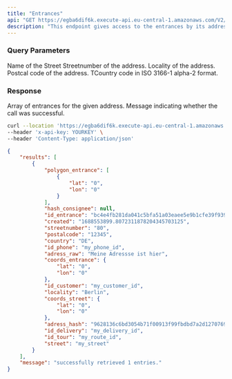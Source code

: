 ```yaml
---
title: "Entrances"
api: "GET https://egba6dif6k.execute-api.eu-central-1.amazonaws.com/V2/entrances/"
description: "This endpoint gives access to the entrances by its address."
---
```


### Query Parameters

<ParamField query="street" type="string" initialValue="my_street">
  Name of the Street
</ParamField>
<ParamField query="streetnumber" type="string" initialValue="80">
  Streetnumber of the address.
</ParamField>
<ParamField query="locality" type="string" initialValue= "Berlin">
  Locality of the address.
</ParamField>
<ParamField query="postalcode" type="string" initialValue= "12345">
  Postcal code of the address.
</ParamField>
<ParamField query="country" type="string" initialValue= "DE">
  TCountry code in ISO 3166-1 alpha-2 format.
</ParamField>

<ParamField header="Content-Type" type="string" initialValue='application/json' >
</ParamField>
<ParamField header="x-api-key" type="string" initialValue='MSgcfnGu0p3E2KhFwTP3N5NSrCSXm54U6DI0PW51' >
</ParamField>

### Response

<ResponseField name="results" type="array">
  Array of entrances for the given address.
</ResponseField>

<ResponseField name="message" type="string">
  Message indicating whether the call was successful.
</ResponseField>

<RequestExample>

```bash Example Request
curl --location 'https://egba6dif6k.execute-api.eu-central-1.amazonaws.com/V2/parkingplaces?street=my_street&streetnumber=80&locality=Berlin&postalcode=12345&country=DE' \
--header 'x-api-key: YOURKEY' \
--header 'Content-Type: application/json'
```

</RequestExample>

<ResponseExample>

```json Response
{
    "results": [
        {
            "polygon_entrance": [
                {
                    "lat": "0",
                    "lon": "0"
                }
            ],
            "hash_consignee": null,
            "id_entrance": "bc4e4fb281da041c5bfa51a03eaee5e9b1cfe39f9394396121f7044a1b107761",
            "created": "1688553899.8072311878204345703125",
            "streetnumber": "80",
            "postalcode": "12345",
            "country": "DE",
            "id_phone": "my_phone_id",
            "adress_raw": "Meine Adressse ist hier",
            "coords_entrance": {
                "lat": "0",
                "lon": "0"
            },
            "id_customer": "my_customer_id",
            "locality": "Berlin",
            "coords_street": {
                "lat": "0",
                "lon": "0"
            },
            "adress_hash": "9628136c6bd3054b71f00913f99fbdbd7a2d12707691514922f76e157c2963a3",
            "id_delivery": "my_delivery_id",
            "id_tour": "my_route_id",
            "street": "my_street"
        }
    ],
    "message": "successfully retrieved 1 entries."
}
```

</ResponseExample>

